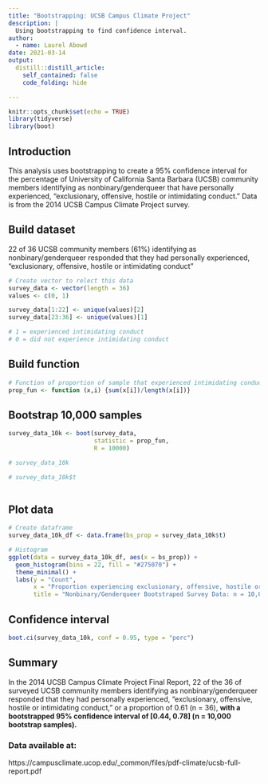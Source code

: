 ```yaml
---
title: "Bootstrapping: UCSB Campus Climate Project"
description: |
  Using bootstrapping to find confidence interval.
author:
  - name: Laurel Abowd
date: 2021-03-14
output:
  distill::distill_article:
    self_contained: false
    code_folding: hide

---
```


```r
knitr::opts_chunk$set(echo = TRUE)
library(tidyverse)
library(boot)
```

## **Introduction**
This analysis uses bootstrapping to create a 95% confidence interval for the percentage of University of California Santa Barbara (UCSB) community members identifying as nonbinary/genderqueer that have personally experienced, "exclusionary, offensive, hostile or intimidating conduct." Data is from the 2014 UCSB Campus Climate Project survey.

## **Build dataset**
22 of 36 UCSB community members (61%) identifying as nonbinary/genderqueer responded that they had personally experienced, "exclusionary, offensive, hostile or intimidating conduct"

```r
# Create vector to relect this data
survey_data <- vector(length = 36)
values <- c(0, 1)

survey_data[1:22] <- unique(values)[2]
survey_data[23:36] <- unique(values)[1]

# 1 = experienced intimidating conduct
# 0 = did not experience intimidating conduct

```

## **Build function**

```r
# Function of proportion of sample that experienced intimidating conduct
prop_fun <- function (x,i) {sum(x[i])/length(x[i])}

```

## **Bootstrap 10,000 samples**

```r
survey_data_10k <- boot(survey_data,
                        statistic = prop_fun, 
                        R = 10000)

# survey_data_10k

# survey_data_10k$t
  
```

## **Plot data** 

```r
# Create dataframe
survey_data_10k_df <- data.frame(bs_prop = survey_data_10k$t)

# Histogram
ggplot(data = survey_data_10k_df, aes(x = bs_prop)) +
  geom_histogram(bins = 22, fill = "#275070") +
  theme_minimal() +
  labs(y = "Count",
       x = "Proportion experiencing exclusionary, offensive, hostile or intimidating conduct",
       title = "Nonbinary/Genderqueer Bootstraped Survey Data: n = 10,000")
```

## **Confidence interval**
```r
boot.ci(survey_data_10k, conf = 0.95, type = "perc")
```


## **Summary**
In the 2014 UCSB Campus Climate Project Final Report, 22 of the 36 of surveyed UCSB community members identifying as nonbinary/genderqueer responded that they had personally experienced, "exclusionary, offensive, hostile or intimidating conduct," or a  proportion of 0.61 (n = 36), **with a bootstrapped 95% confidence interval of [0.44, 0.78] (n = 10,000 bootstrap samples).**

### **Data available at:**
https://campusclimate.ucop.edu/_common/files/pdf-climate/ucsb-full-report.pdf
